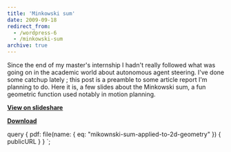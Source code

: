 ```yaml
---
title: 'Minkowski sum'
date: 2009-09-18
redirect_from:
  - /wordpress-6
  - /minkowski-sum
archive: true
---
```



Since the end of my master's internship I hadn't really followed what was going
on in the academic world about autonomous agent steering. I've done some catchup
lately ; this post is a preamble to some article report I'm planning to do. Here
it is, a few slides about the Minkowski sum, a fun geometric function used
notably in motion planning.

[**View on slideshare**](https://fr.slideshare.net/crowdscontrol/minkowski-sum-on-2d-geometry)

[**Download**](./mikownski-sum-applied-to-2d-geometry)

<Pdf
  title="The Minkowski Sum (Applied To 2d Geometry)"
  src={props.data.pdf.publicURL}
/>

  query {
    pdf: file(name: { eq: "mikownski-sum-applied-to-2d-geometry" }) {
      publicURL
    }
  }
`;
